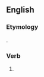 ==English==

===Etymology===
{{suffix|en|hug|est|nocat=1}}.

===Verb===
{{head|en|verb form}}

# {{en-archaic second-person singular of|hug|lang=en}}